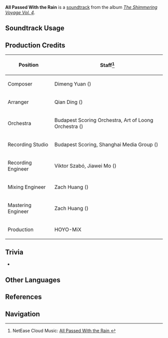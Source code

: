 {{Soundtrack Infobox
|image          = The Shimmering Voyage Vol 4.png
|album          = The Shimmering Voyage Vol. 4
|disc           = 3
|number         = 50
|featured       = 
|featured2      = 
|featured3      = 
|featured_disc  = 
|featured_disc2 = 
|featured_disc3 = 
|youtube_id     = ER1zw3yQ88Y
|spotify_id     = 5gru7HtXQO6UJlGiPdwLvd
|previous       = Glacial Castigation
|next           = La condotta della Rosula
}}
'''All Passed With the Rain''' is a [[soundtrack]] from the album ''[[The Shimmering Voyage Vol. 4]]''.

==Soundtrack Usage==
{{Soundtrack Usage
|location          = 
|quest             = In a New Light//cutscene
|domain            = 
|eventgameplay     = 
|special_displayed = 
|special           = 
|teapot            = 
|mediaoriginal     =
}}
<!--
==Other Arrangements==
{{Files by Category Gallery|Media Using an Unreleased Arrangement of {{subst:#titleparts:{{subst:PAGENAME}}}} Soundtrack}}
-->
==Production Credits==
{| class="wikitable"
! Position
! Staff<ref>NetEase Cloud Music: [https://music.163.com/#/song?id=2613484747 All Passed With the Rain {{zh|一雨洗尘痕}}]</ref>
|-
! Composer
| Dimeng Yuan ({{zh|苑迪萌}})
|-
! Arranger
| Qian Ding ({{zh|丁谦}})
|-
! Orchestra
| Budapest Scoring Orchestra, Art of Loong Orchestra ({{zh|龙之艺交响乐团}})
|-
! Recording Studio
| Budapest Scoring, Shanghai Media Group ({{zh|上海广播大厦}})
|-
! Recording Engineer
| Viktor Szabó, Jiawei Mo ({{zh|莫家伟}})
|-
! Mixing Engineer
| Zach Huang ({{zh|黄巍}})
|-
! Mastering Engineer
| Zach Huang ({{zh|黄巍}})
|-
! Production
| HOYO-MiX
|}

<!--
==Gallery==
<gallery>
</gallery>
-->
==Trivia==
* {{Transclude|Pluie sur la ville|FontaineRainTheme|section=1}}

==Other Languages==
{{Other Languages
|en      = All Passed With the Rain
|zhs     = 
|zhs_rm  = 
|zht     = 
|zht_rm  = 
|zh_tl   = 
|ja      = 
|ja_rm   = 
|ja_tl   = 
}}

==References==
{{Reflist}}

==Navigation==
{{Soundtrack Navbox|The Shimmering Voyage|4}}